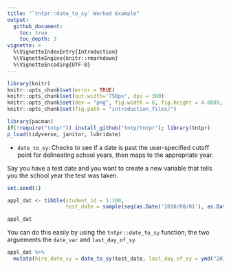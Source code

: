 ```yaml
---
title: "`tntpr::date_to_sy` Worked Example"
output:
  github_document:
    toc: true
    toc_depth: 3
vignette: >
  %\VignetteIndexEntry{Introduction}
  %\VignetteEngine{knitr::rmarkdown}
  %\VignetteEncoding{UTF-8}
---
```


```r
library(knitr)
knitr::opts_chunk$set(error = TRUE)
knitr::opts_chunk$set(out.width='750px', dpi = 300)
knitr::opts_chunk$set(dev = "png", fig.width = 8, fig.height = 4.8889, dpi = 300)
knitr::opts_chunk$set(fig.path = "introduction_files/")
```

```r
library(pacman)
if(!require("tntpr")) install_github("tntp/tntpr"); library(tntpr)
p_load(tidyverse, janitor, lubridate)
```

- `date_to_sy`: Checks to see if a date is past the user-specified cutoff point for delineating school years, then maps to the appropriate year.

Say you have a test date and you want to create a new variable that tells you the school year the test was taken.


```r
set.seed(1)

appl_dat <- tibble(student_id = 1:100, 
                   test_date = sample(seq(as.Date('2010/08/01'), as.Date('2020/01/01'), by="day"), 100))

appl_dat

```

You can do this easily by using the `tntpr::date_to_sy` function; the two arguements the `date_var` and `last_day_of_sy`.

```r
appl_dat %>% 
  mutate(hire_date_sy = date_to_sy(test_date, last_day_of_sy = ymd("2018-06-01")))
```
